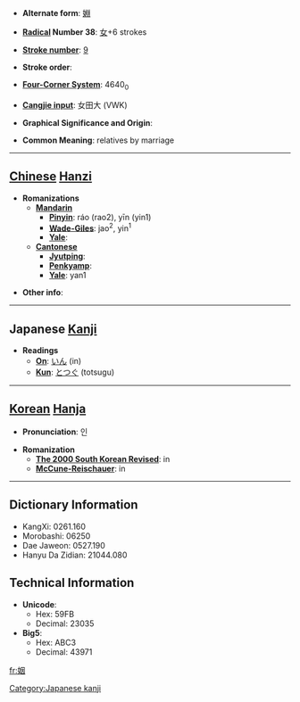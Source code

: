 * '''Alternate form''': [[婣]]

* '''[[Wiktionary:Chinese radical index| Radical]] Number 38''': [[Wiktionary:Chinese radical index 女|女]]+6 strokes

* '''[[Wiktionary:Chinese total strokes index|Stroke number]]''': [[Wiktionary:Chinese total strokes index 9|9]]

* '''Stroke order''': 

* '''[[Wiktionary:Chinese four corner index|Four-Corner System]]''': 4640<sub>0</sub>

* '''[[Wiktionary:Chinese Cangjie index|Cangjie input]]''': 女田大 (VWK)

* '''Graphical Significance and Origin''': 

* '''Common Meaning''': relatives by marriage

----

== [[Chinese]] [[Hanzi]] ==

* '''Romanizations'''
** '''[[Mandarin]]'''
*** '''[[Pinyin]]''': ráo (rao2), yīn (yin1)
*** '''[[Wade-Giles]]''': jao<sup>2</sup>, yin<sup>1</sup>
*** '''[[Yale]]''': 
** '''[[Cantonese]]'''
*** '''[[Jyutping]]''':
*** '''[[Penkyamp]]''': 
*** '''[[Yale]]''': yan1

* '''Other info''': 

----

== Japanese [[Kanji]] ==

* '''Readings'''
** '''[[On]]''': [[いん]] (in)
** '''[[Kun]]''': [[とつぐ]] (totsugu)

[[Category:Japanese kanji]]
----

== [[Korean]] [[Hanja]] ==

* '''Pronunciation''': 인

* '''Romanization'''
** '''[[The 2000 South Korean Revised Romanization|The 2000 South Korean Revised]]''': in
** '''[[McCune-Reischauer]]''': in

----

== Dictionary Information ==

* KangXi: 0261.160
* Morobashi: 06250
* Dae Jaweon: 0527.190
* Hanyu Da Zidian: 21044.080

== Technical Information ==

* '''Unicode''':
** Hex: 59FB
** Decimal: 23035
* '''Big5''':
** Hex: ABC3
** Decimal: 43971

[[fr:姻]]